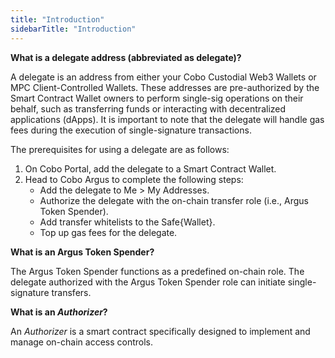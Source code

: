 ```yaml
---
title: "Introduction"
sidebarTitle: "Introduction"
---
```

**What is a delegate address (abbreviated as delegate)?**

A delegate is an address from either your Cobo Custodial Web3 Wallets or MPC Client-Controlled Wallets. These addresses are pre-authorized by the Smart Contract Wallet owners to perform single-sig operations on their behalf, such as transferring funds or interacting with decentralized applications (dApps). It is important to note that the delegate will handle gas fees during the execution of single-signature transactions.

The prerequisites for using a delegate are as follows:

1. On Cobo Portal, add the delegate to a Smart Contract Wallet.
2. Head to Cobo Argus to complete the following steps:
    - Add the delegate to Me > My Addresses.
    - Authorize the delegate with the on-chain transfer role (i.e., Argus Token Spender).
    - Add transfer whitelists to the Safe&#123;Wallet&#125;.
    - Top up gas fees for the delegate.

**What is an Argus Token Spender?**

The Argus Token Spender functions as a predefined on-chain role. The delegate authorized with the Argus Token Spender role can initiate single-signature transfers.

**What is an _Authorizer_?**

An _Authorizer_ is a smart contract specifically designed to implement and manage on-chain access controls.
